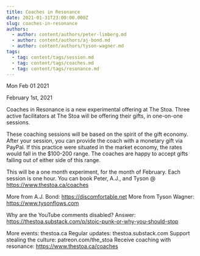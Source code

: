 ```yaml
---
title: Coaches in Resonance
date: 2021-01-31T23:00:00.000Z
slug: coaches-in-resonance
authors:
  - author: content/authors/peter-limberg.md
  - author: content/authors/aj-bond.md
  - author: content/authors/tyson-wagner.md
tags:
  - tag: content/tags/session.md
  - tag: content/tags/coaches.md
  - tag: content/tags/resonance.md
---
```






Mon Feb 01 2021

February 1st, 2021

Coaches in Resonance is a new experimental offering at The Stoa. Three active facilitators at The Stoa will be offering their gifts, in one-on-one sessions.

These coaching sessions will be based on the spirit of the gift economy. After your session, you can provide the coach with a monetary gift via PayPal. If this practice were situated in the market economy, the rates would fall in the $100-200 range. The coaches are happy to accept gifts falling out of either side of this range.

This will be a one month experiment, for the month of February. Each session is one hour. You can book Peter, A.J., and Tyson @ https://www.thestoa.ca/coaches

More from A.J. Bond: https://discomfortable.net
More from Tyson Wagner: https://www.tysonflows.com

Why are the YouTube comments disabled? Answer: https://thestoa.substack.com/p/stoic-punk-or-why-you-should-stop

More events: thestoa.ca
Regular updates: thestoa.substack.com
Support stealing the culture: patreon.com/the_stoa
Receive coaching with resonance: https://www.thestoa.ca/coaches


